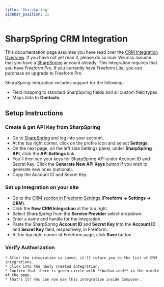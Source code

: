 ```yaml
---
title: 'SharpSpring'
sidebar_position: 21
---
```



# SharpSpring CRM Integration<Badge type="pro" text="Pro" />

This documentation page assumes you have read over the [CRM Integration Overview](./#crm). If you have not yet read it, please do so now. We also assume that you have a [SharpSpring](https://sharpspring.com) account already. This integration requires that you have _Freeform Pro_. If you currently have Freeform Lite, you can purchase an upgrade to Freeform Pro.

SharpSpring integration includes support for the following:

- Field mapping to standard SharpSpring fields and all custom field types.<Badge type="feature" text="Improved in 2.2.2+" />
- Maps data to **Contacts**.

## Setup Instructions

<VerticalStepWrapper>

<StepMarkdown>

### Create & get API Key from SharpSpring

- Go to [SharpSpring](https://sharpspring.com) and log into your account.
- At the top right corner, click on the profile icon and select **Settings**.
- On the next page, on the left side Settings panel, under **SharpSpring API**, click the **API Settings** link.
- You'll then see your keys for SharpSpring API under Account ID and Secret Key. Click the **Generate New API Keys** button if you wish to generate new ones (optional).
- Copy the Account ID and Secret Key.

</StepMarkdown>

<StepMarkdown>

### Set up Integration on your site

- Go to the [CRM section in Freeform Settings](../configuration/settings.mdx#crm) (**Freeform → Settings → CRM**).
- Click the **New CRM Integration** at the top right.
- Select _SharpSpring_ from the **Service Provider** select dropdown.
- Enter a name and handle for the integration.
- Paste the SharpSpring **Account ID** and **Secret Key** into the **Account ID** and **Secret Key** field, respectively, in Freeform.
- At the top right corner of Freeform page, click **Save** button.

</StepMarkdown>

<StepMarkdown>

### Verify Authorization

    * After the integration is saved, it'll return you to the list of CRM integrations.
    * Click into the newly created integration.
    * Confirm that there is green circle with **Authorized** in the middle of the page.
    * That's it! You can now use this integration inside Composer.

</StepMarkdown>

</VerticalStepWrapper>
